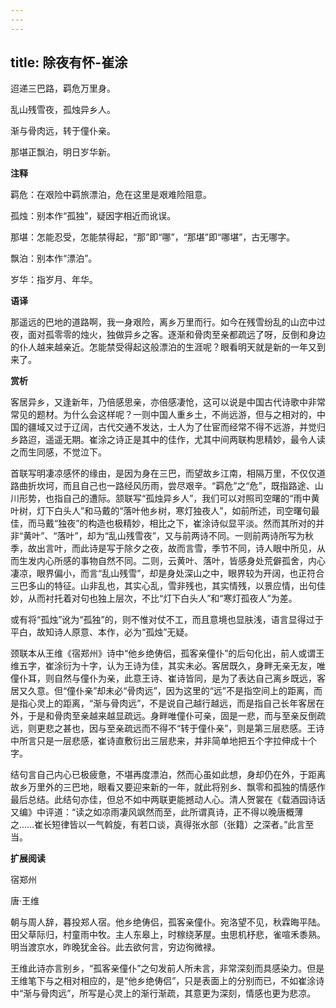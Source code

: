 ```yaml
---
---
---
```

title: 除夜有怀-崔涂
---

迢递三巴路，羁危万里身。

乱山残雪夜，孤烛异乡人。

渐与骨肉远，转于僮仆亲。

那堪正飘泊，明日岁华新。

**注释**

羁危：在艰险中羁旅漂泊，危在这里是艰难险阻意。

孤烛：别本作“孤独”，疑因字相近而讹误。

那堪：怎能忍受，怎能禁得起，“那”即“哪”，“那堪”即“哪堪”，古无哪字。

飘泊：别本作“漂泊”。

岁华：指岁月、年华。

**语译**

那遥远的巴地的道路啊，我一身艰险，离乡万里而行。如今在残雪纷乱的山峦中过夜，面对孤零零的烛火，独做异乡之客。逐渐和骨肉至亲都疏远了呀，反倒和身边的仆人越来越亲近。怎能禁受得起这般漂泊的生涯呢？眼看明天就是新的一年又到来了。

**赏析**

客居异乡，又逢新年，乃倍感思亲，亦倍感凄怆，这可以说是中国古代诗歌中非常常见的题材。为什么会这样呢？一则中国人重乡土，不尚远游，但与之相对的，中国的疆域又过于辽阔，古代交通不发达，士人为了仕宦而经常不得不远游，并觉归乡路迢，遥遥无期。崔涂之诗正是其中的佳作，尤其中间两联构思精妙，最令人读之而生同感，不觉泣下。

首联写明凄凉感怀的缘由，是因为身在三巴，而望故乡江南，相隔万里，不仅仅道路曲折坎坷，而且自己也一路经风历雨，尝尽艰辛。“羁危”之“危”，既指路途、山川形势，也指自己的遭际。颔联写“孤烛异乡人”，我们可以对照司空曙的“雨中黄叶树，灯下白头人”和马戴的“落叶他乡树，寒灯独夜人”，如前所述，司空曙句最佳，而马戴“独夜”的构造也极精妙，相比之下，崔涂诗似显平淡。然而其所对的并非“黄叶”、“落叶”，却为“乱山残雪夜”，又与前两诗不同。一则前两诗所写为秋季，故出言叶，而此诗是写于除夕之夜，故而言雪，季节不同，诗人眼中所见，从而生发内心所感的事物自然不同。二则，云黄叶、落叶，皆感身处荒僻孤舍，内心凄凉，眼界偏小，而言“乱山残雪”，却是身处深山之中，眼界较为开阔，也正符合三巴多山的特征。山非乱也，其实心乱，雪非残也，其实情残，以景应情，出句佳妙，从而衬托着对句也独上层次，不比“灯下白头人”和“寒灯孤夜人”为差。

或有将“孤烛”讹为“孤独”的，则不惟对仗不工，而且意境也显肤浅，语言显得过于平白，故知诗人原意、本作，必为“孤烛”无疑。

颈联本从王维《宿郑州》诗中“他乡绝俦侣，孤客亲僮仆”的后句化出，前人或谓王维五字，崔涂衍为十字，认为王诗为佳，其实未必。客居既久，身畔无亲无友，唯僮仆耳，则自然与僮仆为亲，此意王诗、崔诗皆同，是为了表达自己离乡既远，客居又久意。但“僮仆亲”却未必“骨肉远”，因为这里的“远”不是指空间上的距离，而是指心灵上的距离，“渐与骨肉远”，不是说自己越行越远，而是指自己长年客居在外，于是和骨肉至亲越来越显疏远。身畔唯僮仆可亲，固是一悲，而与至亲反倒疏远，则更悲之甚也，因与至亲疏远而不得不“转于僮仆亲”，则是第三层悲感。王诗中所言只是一层悲感，崔诗直敷衍出三层悲来，并非简单地把五个字拉伸成十个字。

结句言自己内心已极疲惫，不堪再度漂泊，然而心虽如此想，身却仍在外，于距离故乡万里外的三巴地，眼看又要迎来新的一年，就此将别乡、飘零和孤独的情感作最后总结。此结句亦佳，但总不如中两联更能撼动人心。清人贺裳在《载酒园诗话又编》中评道：“读之如凉雨凄风飒然而至，此所谓真诗，正不得以晚唐概薄之……崔长短律皆以一气斡旋，有若口谈，真得张水部（张籍）之深者。”此言至当。

**扩展阅读**

宿郑州

唐·王维

朝与周人辞，暮投郑人宿。他乡绝俦侣，孤客亲僮仆。宛洛望不见，秋霖晦平陆。田父草际归，村童雨中牧。主人东皋上，时稼绕茅屋。虫思机杼悲，雀喧禾黍熟。明当渡京水，昨晚犹金谷。此去欲何言，穷边徇微禄。

王维此诗亦言别乡，“孤客亲僮仆”之句发前人所未言，非常深刻而具感染力。但是王维笔下与之相对相应的，是“他乡绝俦侣”，只是表面上的分别而已，不如崔涂诗中“渐与骨肉远”，所写是心灵上的渐行渐疏，其意更为深刻，情感也更为悲凉。